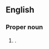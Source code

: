 ==English==
{{wikipedia}}

===Proper noun===
{{en-proper noun|head=[[west|West]] [[Sumatra]]}}

# {{place|en|province|c/Indonesia}}.